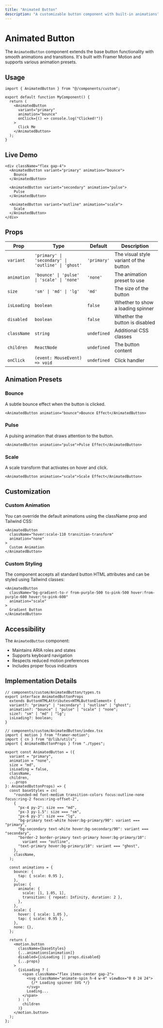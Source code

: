 ```yaml
---
title: "Animated Button"
description: "A customizable button component with built-in animations"
---
```


# Animated Button

The `AnimatedButton` component extends the base button functionality with smooth animations and transitions. It's built with Framer Motion and supports various animation presets.

## Usage

```tsx
import { AnimatedButton } from "@/components/custom";

export default function MyComponent() {
  return (
    <AnimatedButton
      variant="primary"
      animation="bounce"
      onClick={() => console.log("Clicked!")}
    >
      Click Me
    </AnimatedButton>
  );
}
```

## Live Demo

```tsx live
<div className="flex gap-4">
  <AnimatedButton variant="primary" animation="bounce">
    Bounce
  </AnimatedButton>

  <AnimatedButton variant="secondary" animation="pulse">
    Pulse
  </AnimatedButton>

  <AnimatedButton variant="outline" animation="scale">
    Scale
  </AnimatedButton>
</div>
```

## Props

| Prop        | Type                                               | Default     | Description                            |
| ----------- | -------------------------------------------------- | ----------- | -------------------------------------- |
| `variant`   | `'primary' \| 'secondary' \| 'outline' \| 'ghost'` | `'primary'` | The visual style variant of the button |
| `animation` | `'bounce' \| 'pulse' \| 'scale' \| 'none'`         | `'none'`    | The animation preset to use            |
| `size`      | `'sm' \| 'md' \| 'lg'`                             | `'md'`      | The size of the button                 |
| `isLoading` | `boolean`                                          | `false`     | Whether to show a loading spinner      |
| `disabled`  | `boolean`                                          | `false`     | Whether the button is disabled         |
| `className` | `string`                                           | `undefined` | Additional CSS classes                 |
| `children`  | `ReactNode`                                        | `undefined` | The button content                     |
| `onClick`   | `(event: MouseEvent) => void`                      | `undefined` | Click handler                          |

## Animation Presets

### Bounce

A subtle bounce effect when the button is clicked.

```tsx
<AnimatedButton animation="bounce">Bounce Effect</AnimatedButton>
```

### Pulse

A pulsing animation that draws attention to the button.

```tsx
<AnimatedButton animation="pulse">Pulse Effect</AnimatedButton>
```

### Scale

A scale transform that activates on hover and click.

```tsx
<AnimatedButton animation="scale">Scale Effect</AnimatedButton>
```

## Customization

### Custom Animation

You can override the default animations using the className prop and Tailwind CSS:

```tsx
<AnimatedButton
  className="hover:scale-110 transition-transform"
  animation="none"
>
  Custom Animation
</AnimatedButton>
```

### Custom Styling

The component accepts all standard button HTML attributes and can be styled using Tailwind classes:

```tsx
<AnimatedButton
  className="bg-gradient-to-r from-purple-500 to-pink-500 hover:from-purple-600 hover:to-pink-600"
  animation="scale"
>
  Gradient Button
</AnimatedButton>
```

## Accessibility

The `AnimatedButton` component:

- Maintains ARIA roles and states
- Supports keyboard navigation
- Respects reduced motion preferences
- Includes proper focus indicators

## Implementation Details

```tsx
// components/custom/AnimatedButton/types.ts
export interface AnimatedButtonProps
  extends ButtonHTMLAttributes<HTMLButtonElement> {
  variant?: "primary" | "secondary" | "outline" | "ghost";
  animation?: "bounce" | "pulse" | "scale" | "none";
  size?: "sm" | "md" | "lg";
  isLoading?: boolean;
}

// components/custom/AnimatedButton/index.tsx
import { motion } from "framer-motion";
import { cn } from "@/lib/utils";
import { AnimatedButtonProps } from "./types";

export const AnimatedButton = ({
  variant = "primary",
  animation = "none",
  size = "md",
  isLoading = false,
  className,
  children,
  ...props
}: AnimatedButtonProps) => {
  const baseStyles = cn(
    "rounded-md font-medium transition-colors focus:outline-none focus:ring-2 focus:ring-offset-2",
    {
      "px-4 py-2": size === "md",
      "px-3 py-1.5": size === "sm",
      "px-6 py-3": size === "lg",
      "bg-primary text-white hover:bg-primary/90": variant === "primary",
      "bg-secondary text-white hover:bg-secondary/90": variant === "secondary",
      "border-2 border-primary text-primary hover:bg-primary/10":
        variant === "outline",
      "text-primary hover:bg-primary/10": variant === "ghost",
    },
    className,
  );

  const animations = {
    bounce: {
      tap: { scale: 0.95 },
    },
    pulse: {
      animate: {
        scale: [1, 1.05, 1],
        transition: { repeat: Infinity, duration: 2 },
      },
    },
    scale: {
      hover: { scale: 1.05 },
      tap: { scale: 0.95 },
    },
    none: {},
  };

  return (
    <motion.button
      className={baseStyles}
      {...animations[animation]}
      disabled={isLoading || props.disabled}
      {...props}
    >
      {isLoading ? (
        <span className="flex items-center gap-2">
          <svg className="animate-spin h-4 w-4" viewBox="0 0 24 24">
            {/* Loading spinner SVG */}
          </svg>
          Loading...
        </span>
      ) : (
        children
      )}
    </motion.button>
  );
};
```
